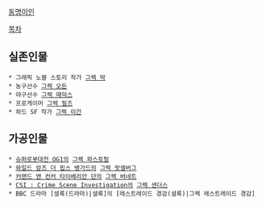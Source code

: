 [[동명이인]]

[[목차]]

== 실존인물 ==
 * 그래픽 노블 스토리 작가 [[그렉 박]]
 * 농구선수 [[그렉 오든]]
 * 야구선수 [[그렉 매덕스]] 
 * 프로게이머 [[그렉 필즈]]
 * 하드 SF 작가 [[그렉 이건]]

== 가공인물 ==
 * [[슈퍼로봇대전 OG1]]의 [[그렉 파스토랄]]
 * [[와일드 암즈 더 핍스 뱅가드]]의 [[그렉 랏셀버그]]
 * [[커맨드 앤 컨커 타이베리안 던]]의 [[그렉 버네트]]
 * [[CSI : Crime Scene Investigation]]의 [[그렉 샌더스]]
 * BBC 드라마 [셜록(드라마)|셜록]의 [레스트레이드 경감(셜록)|그렉 레스트레이드 경감]

